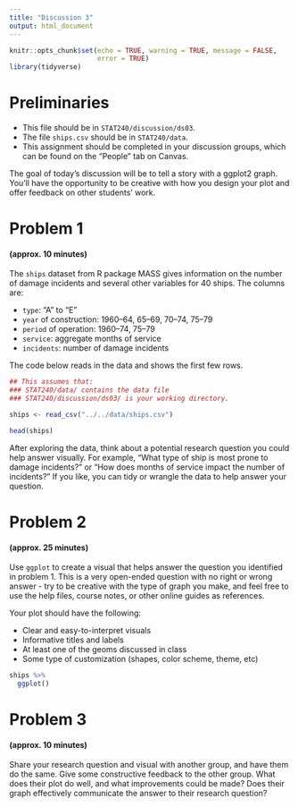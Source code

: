 ```yaml
---
title: "Discussion 3"
output: html_document
---
```


```r
knitr::opts_chunk$set(echo = TRUE, warning = TRUE, message = FALSE,
                      error = TRUE)
library(tidyverse)
```

# Preliminaries

- This file should be in `STAT240/discussion/ds03`.
- The file `ships.csv` should be in `STAT240/data`.
- This assignment should be completed in your discussion groups, which can be found on the "People" tab on Canvas.

The goal of today's discussion will be to tell a story with a ggplot2 graph.  You'll have the opportunity to be creative with how you design your plot and offer feedback on other students' work.


# Problem 1 
#### (approx. 10 minutes)

The `ships` dataset from R package MASS gives information on the number of damage incidents and several other variables for 40 ships. The columns are:

- `type`: "A" to "E"
- `year` of construction: 1960–64, 65–69, 70–74, 75–79
- `period` of operation: 1960–74, 75–79
- `service`: aggregate months of service
- `incidents`: number of damage incidents

The code below reads in the data and shows the first few rows.

```r
## This assumes that:
### STAT240/data/ contains the data file
### STAT240/discussion/ds03/ is your working directory.

ships <- read_csv("../../data/ships.csv")

head(ships)
```

After exploring the data, think about a potential research question you could help answer visually.  For example, "What type of ship is most prone to damage incidents?" or "How does months of service impact the number of incidents?"  If you like, you can tidy or wrangle the data to help answer your question.


# Problem 2 
#### (approx. 25 minutes)

Use `ggplot` to create a visual that helps answer the question you identified in problem 1.  This is a very open-ended question with no right or wrong answer - try to be creative with the type of graph you make, and feel free to use the help files, course notes, or other online guides as references.

Your plot should have the following:

- Clear and easy-to-interpret visuals
- Informative titles and labels
- At least one of the geoms discussed in class
- Some type of customization (shapes, color scheme, theme, etc)

```r
ships %>%
  ggplot()
```


# Problem 3 
#### (approx. 10 minutes)

Share your research question and visual with another group, and have them do the same.  Give some constructive feedback to the other group.  What does their plot do well, and what improvements could be made?  Does their graph effectively communicate the answer to their research question?







